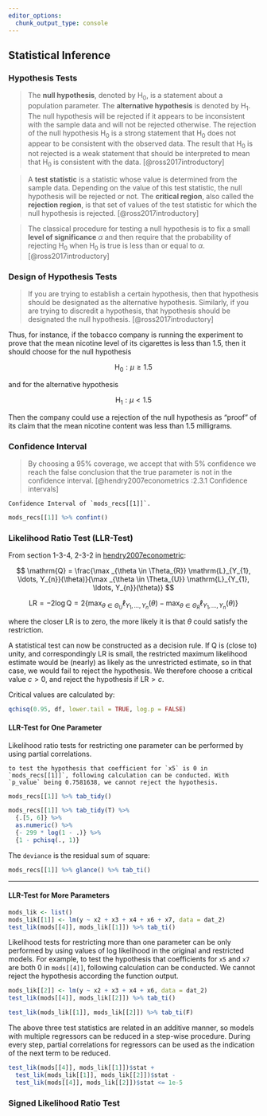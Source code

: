 ```yaml
---
editor_options:
  chunk_output_type: console
---
```


## Statistical Inference

### Hypothesis Tests

> The __null hypothesis__, denoted by $\mathrm{H}_{0}$, is a statement about a population parameter. The __alternative hypothesis__ is denoted by $\mathrm{H}_{1}$. The null hypothesis will be rejected if it appears to be inconsistent with the sample data and will not be rejected otherwise. The rejection of the null hypothesis $\mathrm{H}_{0}$ is a strong statement that $\mathrm{H}_{0}$ does not appear to be consistent with the observed data. The result that $\mathrm{H}_{0}$ is not rejected is a weak statement that should be interpreted to mean that $\mathrm{H}_{0}$ is consistent with the data. [@ross2017introductory]

> A __test statistic__ is a statistic whose value is determined from the sample data. Depending on the value of this test statistic, the null hypothesis will be rejected or not. The __critical region__, also called the __rejection region__, is that set of values of the test statistic for which the null hypothesis is rejected. [@ross2017introductory]

> The classical procedure for testing a null hypothesis is to fix a small __level of significance__ $\alpha$ and then require that the probability of rejecting $\mathrm{H}_{0}$ when $\mathrm{H}_{0}$ is true is less than or equal to $\alpha$. [@ross2017introductory]

### Design of Hypothesis Tests

> If you are trying to establish a certain hypothesis, then that hypothesis should be designated as the alternative hypothesis. Similarly, if you are trying to discredit a hypothesis, that hypothesis should be designated the null hypothesis. [@ross2017introductory]

Thus, for instance, if the tobacco company is running the experiment to prove that the mean nicotine level of its cigarettes is less than $1.5,$ then it should choose for the null hypothesis

$$ \mathrm{H}_{0}: \mu \geq 1.5 $$

and for the alternative hypothesis

$$ \mathrm{H}_{1}: \mu<1.5 $$

Then the company could use a rejection of the null hypothesis as "proof" of its claim that the mean nicotine content was less than 1.5 milligrams.

### Confidence Interval

> By choosing a 95% coverage, we accept that with 5% confidence we reach the false conclusion that the true parameter is not in the confidence interval. [@hendry2007econometrics :2.3.1 Confidence intervals]

```example
Confidence Interval of `mods_recs[[1]]`.
```

```r
mods_recs[[1]] %>% confint()
```

### Likelihood Ratio Test (LLR-Test)

From section 1-3-4, 2-3-2 in [hendry2007econometric](#reference):

$$ \mathrm{Q} = \frac{\max _{\theta \in \Theta_{R}} \mathrm{L}_{Y_{1}, \ldots, Y_{n}}(\theta)}{\max _{\theta \in \Theta_{U}} \mathrm{L}_{Y_{1}, \ldots, Y_{n}}(\theta)} $$

$$ \mathrm{LR} = -2 \log \mathrm{Q} = 2 \left\{\max _{\theta \in \Theta_{U}} \ell_{Y_{1}, \ldots, Y_{n}}(\theta)-\max _{\theta \in \Theta_{R}} \ell_{Y_{1}, \ldots, Y_{n}}(\theta)\right\} $$

where the closer $\mathrm{LR}$ is to zero, the more likely it is that $\theta$ could satisfy the restriction.

A statistical test can now be constructed as a decision rule. If $\mathrm{Q}$ is (close to) unity, and correspondingly $\mathrm{LR}$ is small, the restricted maximum likelihood estimate would be (nearly) as likely as the unrestricted estimate, so in that case, we would fail to reject the hypothesis. We therefore choose a critical value $c>0,$ and reject the hypothesis if $\mathrm{LR} > c$.

Critical values are calculated by:

```R
qchisq(0.95, df, lower.tail = TRUE, log.p = FALSE)
```

#### LLR-Test for One Parameter {-#LLR-Test-1}

Likelihood ratio tests for restricting one parameter can be performed by using partial correlations.

```example
to test the hypothesis that coefficient for `x5` is 0 in `mods_recs[[1]]`, following calculation can be conducted. With `p_value` being 0.7581638, we cannot reject the hypothesis.
```

```r
mods_recs[[1]] %>% tab_tidy()
```

```r
mods_recs[[1]] %>% tab_tidy(T) %>%
  {.[5, 6]} %>%
  as.numeric() %>%
  {- 299 * log(1 - .)} %>%
  {1 - pchisq(., 1)}
```

The `deviance` is the residual sum of square:

```r
mods_recs[[1]] %>% glance() %>% tab_ti()
```

*****

#### LLR-Test for More Parameters {-#LLR-Test-N}

```r
mods_lik <- list()
mods_lik[[1]] <- lm(y ~ x2 + x3 + x4 + x6 + x7, data = dat_2)
test_lik(mods[[4]], mods_lik[[1]]) %>% tab_ti()
```

Likelihood tests for restricting more than one parameter can be only performed by using values of log likelihood in the original and restricted models. For example, to test the hypothesis that coefficients for `x5` and `x7` are both 0 in `mods[[4]]`, following calculation can be conducted. We cannot reject the hypothesis according the function output.

```r
mods_lik[[2]] <- lm(y ~ x2 + x3 + x4 + x6, data = dat_2)
test_lik(mods[[4]], mods_lik[[2]]) %>% tab_ti()
```

```r
test_lik(mods_lik[[1]], mods_lik[[2]]) %>% tab_ti(F)
```

The above three test statistics are related in an additive manner, so models with multiple regressors can be reduced in a step-wise procedure. During every step, partial correlations for regressors can be used as the indication of the next term to be reduced.

```r
test_lik(mods[[4]], mods_lik[[1]])$stat +
  test_lik(mods_lik[[1]], mods_lik[[2]])$stat -
  test_lik(mods[[4]], mods_lik[[2]])$stat <= 1e-5
```

### Signed Likelihood Ratio Test
